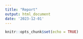 ```yaml
---
title: "Report"
output: html_document
date: '2023-12-01'
---
```


```r
knitr::opts_chunk$set(echo = TRUE)
```

